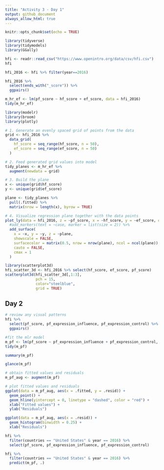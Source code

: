```yaml
---
title: "Activity 3 - Day 1"
output: github_document 
always_allow_html: true
---
```


```r
knitr::opts_chunk$set(echo = TRUE)

library(tidyverse)
library(tidymodels)
library(GGally)
```


```r

hfi <- readr::read_csv("https://www.openintro.org/data/csv/hfi.csv")
hfi
```

```r
hfi_2016 <- hfi %>% filter(year==2016)

```

```r
hfi_2016 %>% 
  select(ends_with("_score")) %>% 
  ggpairs()
```

```r
m_hr_ef <- lm(pf_score ~ hf_score + ef_score, data = hfi_2016)
tidy(m_hr_ef)
```


```r
library(modelr)
library(broom)
library(plotly)

# 1. Generate an evenly spaced grid of points from the data
grid <- hfi_2016 %>%
  data_grid(
    hf_score = seq_range(hf_score, n = 50),
    ef_score = seq_range(ef_score, n = 50)
  )

# 2. Feed generated grid values into model
tidy_planes <- m_hr_ef %>%
  augment(newdata = grid)

# 3. Build the plane
x <- unique(grid$hf_score)
y <- unique(grid$ef_score)

plane <- tidy_planes %>%
  pull(.fitted) %>%
  matrix(nrow = length(x), byrow = TRUE)

# 4. Visualize regression plane together with the data points
plot_ly(data = hfi_2016, z = ~pf_score, x = ~hf_score, y = ~ef_score, opacity = 0.6) %>%
  #add_markers(text = ~case, marker = list(size = 2)) %>%
  add_surface(
    x = ~x, y = ~y, z = ~plane, 
    showscale = FALSE, 
    surfacecolor = matrix(0.5, nrow = nrow(plane), ncol = ncol(plane)), 
    cauto = FALSE,
    cmax = 1
  )
```

```r
library(scatterplot3d)
hfi_scatter_3d <- hfi_2016 %>% select(hf_score, ef_score, pf_score)
scatterplot3d(hfi_scatter_3d[,1:3],
              pch = 15,
              color="steelblue",
              grid = TRUE)
```

## Day 2

```r
# review any visual patterns
hfi %>% 
  select(pf_score, pf_expression_influence, pf_expression_control) %>% 
  ggpairs()

#fit the mlr model
m_pf <- lm(pf_score ~ pf_expression_influence + pf_expression_control, data = hfi)
tidy(m_pf)
```

```r
summary(m_pf)
```

```r
glance(m_pf)
```

```r
# obtain fitted values and residuals
m_pf_aug <- augment(m_pf)

# plot fitted values and residuals
ggplot(data = m_pf_aug, aes(x = .fitted, y = .resid)) +
  geom_point() +
  geom_hline(yintercept = 0, linetype = "dashed", color = "red") +
  xlab("Fitted values") +
  ylab("Residuals")
```

```r
ggplot(data = m_pf_aug, aes(x = .resid)) +
  geom_histogram(binwidth = 0.25) +
  xlab("Residuals")
```

```r
hfi %>% 
  filter(countries == "United States" & year == 2016) %>% 
  select(pf_score, pf_expression_influence, pf_expression_control)
```

```r
hfi %>% 
  filter(countries == "United States" & year == 2016) %>% 
  predict(m_pf, .)
```






